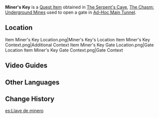 {{Item Infobox
|id           = 101631
|image        = Item Miner's Key.png
|type         = Quest Items
|description  = Such keys are commonly found in the mines, but one wonders why it would appear here.
|source1      = Found in [[The Serpent's Cave]]
}}
'''Miner's Key''' is a [[Quest Item]] obtained in [[The Serpent's Cave]], [[The Chasm: Underground Mines]] used to open a gate in [[Ad-Hoc Main Tunnel]].

==Location==
<gallery>
Item Miner's Key Location.png|Miner's Key's Location
Item Miner's Key Context.png|Additional Context
Item Miner's Key Gate Location.png|Gate Location
Item Miner's Key Gate Context.png|Gate Context
</gallery>
==Video Guides==
{{EVT
|video1   = https://youtu.be/1xkljs6-S9k
|caption1 = The Miner's Key Location to Unlock Gate in Ad hoc Main Tunnel
}}

==Other Languages==
{{Other Languages
|default_hidden = 1
|en      = Miner's Key
|zhs     = 矿工的钥匙
|zhs_rm  = Kuànggōng de Yàoshi
|zht     = 礦工的鑰匙
|zht_rm  = Kuànggōng de Yàoshi
|ja      = 鉱夫の鍵
|ja_rm   = Koufu no Kagi
|ko      = 광부의 열쇠
|ko_rm   = Gwangbu-ui Yeolsoe
|es      = Llave de minero
|fr      = Clé de mineur
|ru      = Ключ шахтёра
|th      = กุญแจคนงานเหมือง
|th_rm   = 
|vi      = Chìa Khóa Của Thợ Mỏ
|de      = Schlüssel der Bergleute
|id      = Kunci Penambang
|pt      = Chave de Minerador
|tr      = Madencinin Anahtarı
|it      = Chiave del minatore
}}

==Change History==
{{Change History|2.6}}

[[es:Llave de minero]]